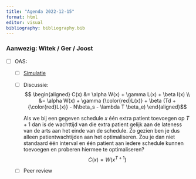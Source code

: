 ```yaml
---
title: "Agenda 2022-12-15"
format: html
editor: visual
bibliography: bibliography.bib
---
```


### Aanwezig: Witek / Ger / Joost

-   [ ] OAS:

    -   [ ] [Simulatie](https://witusj.github.io/research/experiments/site/source/search-function.html)

    -   [ ] Discussie: $$ \begin{aligned} C(x) &= \alpha W(x) + \gamma L(x) + \beta I(x)  \\ &= \alpha W(x) + \gamma {\color{red}L(x)} + \beta (Td + {\color{red}L(x)} - N\beta_s - \lambda T \beta_e) \end{aligned}$$

        Als we bij een gegeven schedule $x$ één extra patient toevoegen op $T+1$ dan is de wachttijd van die extra patient gelijk aan de lateness van de arts aan het einde van de schedule. Zo gezien ben je dus alleen patientwachtijden aan het optimaliseren. Zou je dan niet standaard één interval en één patient aan iedere schedule kunnen toevoegen en proberen hiermee te optimaliseren? $$ C(x) = W(x^{T+1})$$

    -   [ ] Peer review
